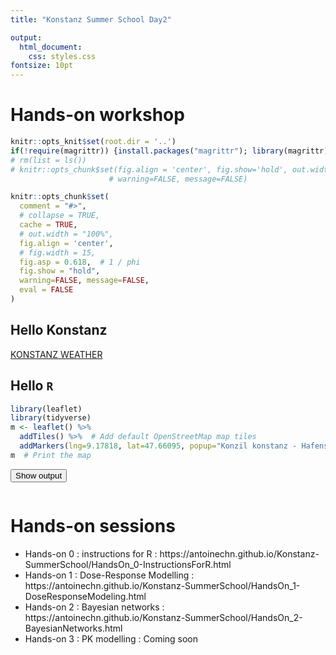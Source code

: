 ```yaml
---
title: "Konstanz Summer School Day2"

output: 
  html_document:
    css: styles.css
fontsize: 10pt
---
```


# Hands-on workshop

```r
knitr::opts_knit$set(root.dir = '..')
if(!require(magrittr)) {install.packages("magrittr"); library(magrittr);}
# rm(list = ls())
# knitr::opts_chunk$set(fig.align = 'center', fig.show='hold', out.width = '70%',
                      # warning=FALSE, message=FALSE)

knitr::opts_chunk$set(
  comment = "#>",
  # collapse = TRUE,
  cache = TRUE,
  # out.width = "100%",
  fig.align = 'center',
  # fig.width = 15,
  fig.asp = 0.618,  # 1 / phi
  fig.show = "hold",
  warning=FALSE, message=FALSE,
  eval = FALSE
)
```

## Hello Konstanz

<a class="weatherwidget-io" href="https://forecast7.com/en/47d689d17/konstanz/" data-label_1="KONSTANZ" data-label_2="WEATHER" data-theme="original" >KONSTANZ WEATHER</a>
<script>
!function(d,s,id){var js,fjs=d.getElementsByTagName(s)[0];if(!d.getElementById(id)){js=d.createElement(s);js.id=id;js.src='https://weatherwidget.io/js/widget.min.js';fjs.parentNode.insertBefore(js,fjs);}}(document,'script','weatherwidget-io-js');
</script>

## Hello `R`
```r
library(leaflet)
library(tidyverse)
m <- leaflet() %>%
  addTiles() %>%  # Add default OpenStreetMap map tiles
  addMarkers(lng=9.17818, lat=47.66095, popup="Konzil konstanz - Hafenstraße 2, 78462 Konstanz, Germany", label = "Konstanz Summer School")
m  # Print the map
```
<button class="btn btn-primary" data-toggle="collapse" data-target="#ShowKonstanzMap"> Show output </button> 
<div id="ShowKonstanzMap" class="collapse">  
<div class="boxed">
<center>
```r
```
</center>
</div>
</div>


# Hands-on sessions

- Hands-on 0 : instructions for R : https://antoinechn.github.io/Konstanz-SummerSchool/HandsOn_0-InstructionsForR.html
- Hands-on 1 : Dose-Response Modelling : https://antoinechn.github.io/Konstanz-SummerSchool/HandsOn_1-DoseResponseModeling.html
- Hands-on 2 : Bayesian networks : https://antoinechn.github.io/Konstanz-SummerSchool/HandsOn_2-BayesianNetworks.html
- Hands-on 3 : PK modelling : Coming soon

